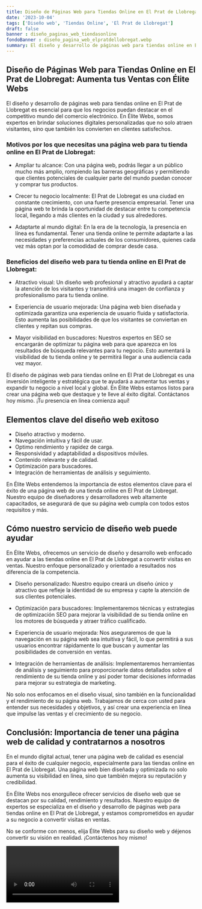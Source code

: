 ```yaml
---
title: Diseño de Páginas Web para Tiendas Online en El Prat de Llobregat
date: '2023-10-04'
tags: ['Diseño web', 'Tiendas Online', 'El Prat de Llobregat']
draft: false
banner : diseño_paginas_web_tiendasonline
fondoBanner : diseño_pagina_web_elpratdellobregat.webp
summary: El diseño y desarrollo de páginas web para tiendas online en El Prat de Llobregat es esencial para que los negocios puedan destacar en el competitivo mundo del comercio electrónico. En Élite Webs, somos expertos en brindar soluciones digitales personalizadas que no solo atraen visitantes, sino que también los convierten en clientes satisfechos.
---
```


## Diseño de Páginas Web para Tiendas Online en El Prat de Llobregat: Aumenta tus Ventas con Élite Webs

El diseño y desarrollo de páginas web para tiendas online en El Prat de Llobregat es esencial para que los negocios puedan destacar en el competitivo mundo del comercio electrónico. En Élite Webs, somos expertos en brindar soluciones digitales personalizadas que no solo atraen visitantes, sino que también los convierten en clientes satisfechos.

### Motivos por los que necesitas una página web para tu tienda online en El Prat de Llobregat:

- Ampliar tu alcance: Con una página web, podrás llegar a un público mucho más amplio, rompiendo las barreras geográficas y permitiendo que clientes potenciales de cualquier parte del mundo puedan conocer y comprar tus productos.

- Crecer tu negocio localmente: El Prat de Llobregat es una ciudad en constante crecimiento, con una fuerte presencia empresarial. Tener una página web te brinda la oportunidad de destacar entre tu competencia local, llegando a más clientes en la ciudad y sus alrededores.

- Adaptarte al mundo digital: En la era de la tecnología, la presencia en línea es fundamental. Tener una tienda online te permite adaptarte a las necesidades y preferencias actuales de los consumidores, quienes cada vez más optan por la comodidad de comprar desde casa.

### Beneficios del diseño web para tu tienda online en El Prat de Llobregat:

- Atractivo visual: Un diseño web profesional y atractivo ayudará a captar la atención de los visitantes y transmitirá una imagen de confianza y profesionalismo para tu tienda online.

- Experiencia de usuario mejorada: Una página web bien diseñada y optimizada garantiza una experiencia de usuario fluida y satisfactoria. Esto aumenta las posibilidades de que los visitantes se conviertan en clientes y repitan sus compras.

- Mayor visibilidad en buscadores: Nuestros expertos en SEO se encargarán de optimizar tu página web para que aparezca en los resultados de búsqueda relevantes para tu negocio. Esto aumentará la visibilidad de tu tienda online y te permitirá llegar a una audiencia cada vez mayor.

El diseño de páginas web para tiendas online en El Prat de Llobregat es una inversión inteligente y estratégica que te ayudará a aumentar tus ventas y expandir tu negocio a nivel local y global. En Élite Webs estamos listos para crear una página web que destaque y te lleve al éxito digital. Contáctanos hoy mismo. ¡Tu presencia en línea comienza aquí!

<GifSeo />

<Cta />

## Elementos clave del diseño web exitoso

- Diseño atractivo y moderno.
- Navegación intuitiva y fácil de usar.
- Optimo rendimiento y rapidez de carga.
- Responsividad y adaptabilidad a dispositivos móviles.
- Contenido relevante y de calidad.
- Optimización para buscadores.
- Integración de herramientas de análisis y seguimiento.

En Élite Webs entendemos la importancia de estos elementos clave para el éxito de una página web de una tienda online en El Prat de Llobregat. Nuestro equipo de diseñadores y desarrolladores web altamente capacitados, se asegurará de que su página web cumpla con todos estos requisitos y más.

## Cómo nuestro servicio de diseño web puede ayudar

En Élite Webs, ofrecemos un servicio de diseño y desarrollo web enfocado en ayudar a las tiendas online en El Prat de Llobregat a convertir visitas en ventas. Nuestro enfoque personalizado y orientado a resultados nos diferencia de la competencia.

- Diseño personalizado: Nuestro equipo creará un diseño único y atractivo que refleje la identidad de su empresa y capte la atención de sus clientes potenciales.

- Optimización para buscadores: Implementaremos técnicas y estrategias de optimización SEO para mejorar la visibilidad de su tienda online en los motores de búsqueda y atraer tráfico cualificado.

- Experiencia de usuario mejorada: Nos aseguraremos de que la navegación en su página web sea intuitiva y fácil, lo que permitirá a sus usuarios encontrar rápidamente lo que buscan y aumentar las posibilidades de conversión en ventas.

- Integración de herramientas de análisis: Implementaremos herramientas de análisis y seguimiento para proporcionarle datos detallados sobre el rendimiento de su tienda online y así poder tomar decisiones informadas para mejorar su estrategia de marketing.

No solo nos enfocamos en el diseño visual, sino también en la funcionalidad y el rendimiento de su página web. Trabajamos de cerca con usted para entender sus necesidades y objetivos, y así crear una experiencia en línea que impulse las ventas y el crecimiento de su negocio.

## Conclusión: Importancia de tener una página web de calidad y contratarnos a nosotros

En el mundo digital actual, tener una página web de calidad es esencial para el éxito de cualquier negocio, especialmente para las tiendas online en El Prat de Llobregat. Una página web bien diseñada y optimizada no solo aumenta su visibilidad en línea, sino que también mejora su reputación y credibilidad.

En Élite Webs nos enorgullece ofrecer servicios de diseño web que se destacan por su calidad, rendimiento y resultados. Nuestro equipo de expertos se especializa en el diseño y desarrollo de páginas web para tiendas online en El Prat de Llobregat, y estamos comprometidos en ayudar a su negocio a convertir visitas en ventas.

No se conforme con menos, elija Élite Webs para su diseño web y déjenos convertir su visión en realidad. ¡Contáctenos hoy mismo!

<Video />

<CtaBot job='Tiendas Online' city='El Prat de Llobregat'/>

<Gmaps query='El Prat de Llobregat+españa+maps' />
